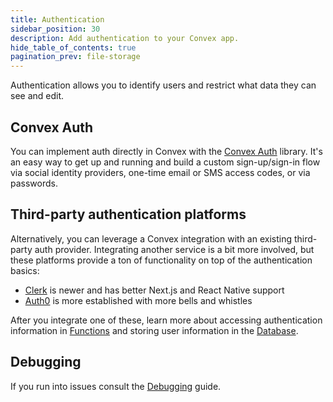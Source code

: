 ```yaml
---
title: Authentication
sidebar_position: 30
description: Add authentication to your Convex app.
hide_table_of_contents: true
pagination_prev: file-storage
---
```


Authentication allows you to identify users and restrict what data they can see
and edit.

## Convex Auth

You can implement auth directly in Convex with the
[Convex Auth](/docs/auth/convex-auth.mdx) library. It's an easy way to get up
and running and build a custom sign-up/sign-in flow via social identity
providers, one-time email or SMS access codes, or via passwords.

## Third-party authentication platforms

Alternatively, you can leverage a Convex integration with an existing
third-party auth provider. Integrating another service is a bit more involved,
but these platforms provide a ton of functionality on top of the authentication
basics:

- [Clerk](/docs/auth/clerk.mdx) is newer and has better Next.js and React Native
  support
- [Auth0](/docs/auth/auth0.mdx) is more established with more bells and whistles

After you integrate one of these, learn more about accessing authentication
information in [Functions](/docs/auth/functions-auth.mdx) and storing user
information in the [Database](/docs/auth/database-auth.mdx).

## Debugging

If you run into issues consult the [Debugging](/docs/auth/debug.mdx) guide.

<StackPosts query="sessions" />
